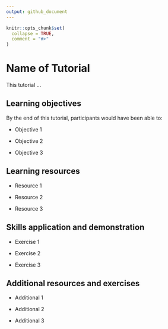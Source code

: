 ```yaml
---
output: github_document
---
```


<!-- README.md is generated from README.Rmd. Please edit that file -->

```r
knitr::opts_chunk$set(
  collapse = TRUE,
  comment = "#>"
)
```

# Name of Tutorial

<!-- badges: start -->
<!-- badges: end -->

This tutorial ...

## Learning objectives

By the end of this tutorial, participants would have been able to:

* Objective 1

* Objective 2

* Objective 3

## Learning resources

* Resource 1

* Resource 2

* Resource 3

## Skills application and demonstration

* Exercise 1

* Exercise 2

* Exercise 3

## Additional resources and exercises

* Additional 1

* Additional 2

* Additional 3
